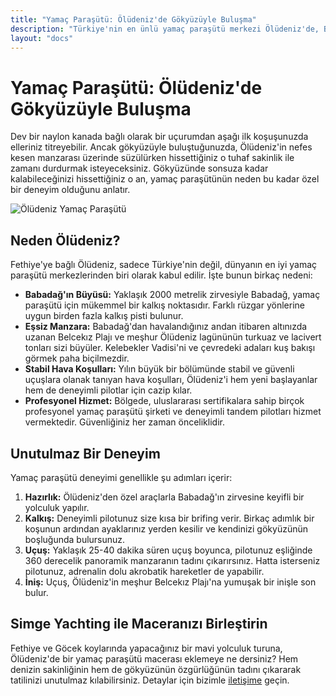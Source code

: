 ```yaml
---
title: "Yamaç Paraşütü: Ölüdeniz'de Gökyüzüyle Buluşma"
description: "Türkiye'nin en ünlü yamaç paraşütü merkezi Ölüdeniz'de, Babadağ'ın zirvesinden turkuaz sulara doğru unutulmaz bir yolculuğa çıkın."
layout: "docs"
---
```


# Yamaç Paraşütü: Ölüdeniz'de Gökyüzüyle Buluşma

Dev bir naylon kanada bağlı olarak bir uçurumdan aşağı ilk koşuşunuzda elleriniz titreyebilir. Ancak gökyüzüyle buluştuğunuzda, Ölüdeniz'in nefes kesen manzarası üzerinde süzülürken hissettiğiniz o tuhaf sakinlik ile zamanı durdurmak isteyeceksiniz. Gökyüzünde sonsuza kadar kalabileceğinizi hissettiğiniz o an, yamaç paraşütünün neden bu kadar özel bir deneyim olduğunu anlatır.

![Ölüdeniz Yamaç Paraşütü](/images/destinasyonlar/oludeniz-parasut.jpg "Ölüdeniz'de Yamaç Paraşütü Keyfi")

## Neden Ölüdeniz?

Fethiye'ye bağlı Ölüdeniz, sadece Türkiye'nin değil, dünyanın en iyi yamaç paraşütü merkezlerinden biri olarak kabul edilir. İşte bunun birkaç nedeni:

- **Babadağ'ın Büyüsü:** Yaklaşık 2000 metrelik zirvesiyle Babadağ, yamaç paraşütü için mükemmel bir kalkış noktasıdır. Farklı rüzgar yönlerine uygun birden fazla kalkış pisti bulunur.
- **Eşsiz Manzara:** Babadağ'dan havalandığınız andan itibaren altınızda uzanan Belcekız Plajı ve meşhur Ölüdeniz lagününün turkuaz ve lacivert tonları sizi büyüler. Kelebekler Vadisi'ni ve çevredeki adaları kuş bakışı görmek paha biçilmezdir.
- **Stabil Hava Koşulları:** Yılın büyük bir bölümünde stabil ve güvenli uçuşlara olanak tanıyan hava koşulları, Ölüdeniz'i hem yeni başlayanlar hem de deneyimli pilotlar için cazip kılar.
- **Profesyonel Hizmet:** Bölgede, uluslararası sertifikalara sahip birçok profesyonel yamaç paraşütü şirketi ve deneyimli tandem pilotları hizmet vermektedir. Güvenliğiniz her zaman önceliklidir.

## Unutulmaz Bir Deneyim
Yamaç paraşütü deneyimi genellikle şu adımları içerir:

1.  **Hazırlık:** Ölüdeniz'den özel araçlarla Babadağ'ın zirvesine keyifli bir yolculuk yapılır.
2.  **Kalkış:** Deneyimli pilotunuz size kısa bir brifing verir. Birkaç adımlık bir koşunun ardından ayaklarınız yerden kesilir ve kendinizi gökyüzünün boşluğunda bulursunuz.
3.  **Uçuş:** Yaklaşık 25-40 dakika süren uçuş boyunca, pilotunuz eşliğinde 360 derecelik panoramik manzaranın tadını çıkarırsınız. Hatta isterseniz pilotunuz, adrenalin dolu akrobatik hareketler de yapabilir.
4.  **İniş:** Uçuş, Ölüdeniz'in meşhur Belcekız Plajı'na yumuşak bir inişle son bulur.

## Simge Yachting ile Maceranızı Birleştirin

Fethiye ve Göcek koylarında yapacağınız bir mavi yolculuk turuna, Ölüdeniz'de bir yamaç paraşütü macerası eklemeye ne dersiniz? Hem denizin sakinliğinin hem de gökyüzünün özgürlüğünün tadını çıkararak tatilinizi unutulmaz kılabilirsiniz. Detaylar için bizimle [iletişime](/iletisim) geçin.